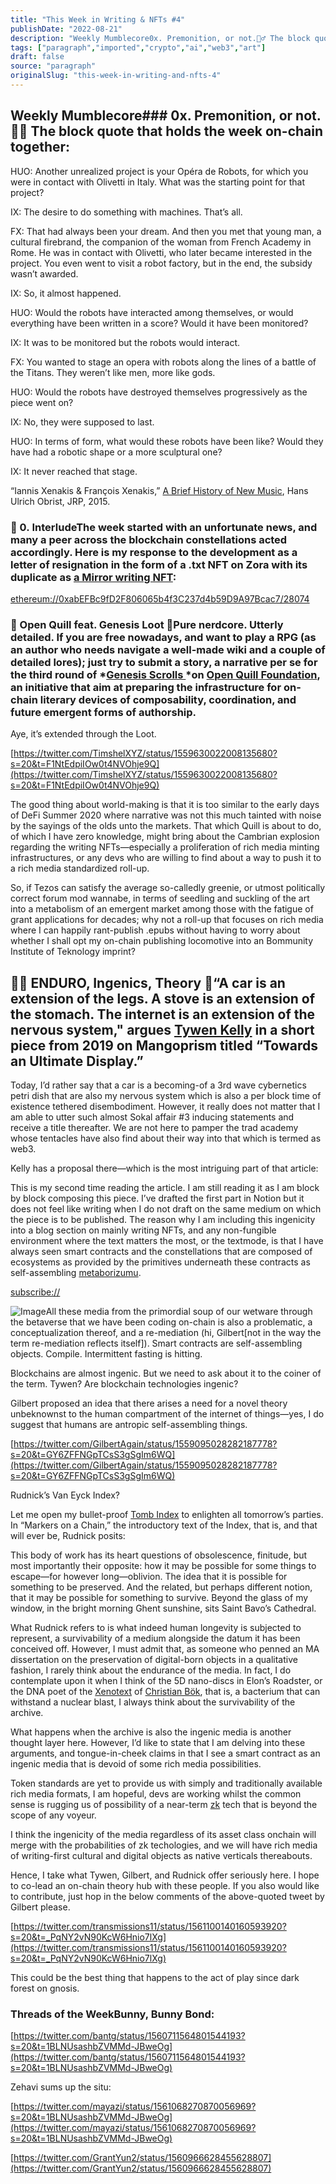 ```yaml
---
title: "This Week in Writing & NFTs #4"
publishDate: "2022-08-21"
description: "Weekly Mumblecore0x. Premonition, or not.🧞‍♂️ The block quote that holds the week on-chain together:HUO: Another unrealized project is your Opéra de......"
tags: ["paragraph","imported","crypto","ai","web3","art"]
draft: false
source: "paragraph"
originalSlug: "this-week-in-writing-and-nfts-4"
---
```


## Weekly Mumblecore### 0x. Premonition, or not.🧞‍♂️ The block quote that holds the week on-chain together:

HUO: Another unrealized project is your Opéra de Robots, for which you were in contact with Olivetti in Italy. What was the starting point for that project?

IX: The desire to do something with machines. That’s all.

FX: That had always been your dream. And then you met that young man, a cultural firebrand, the companion of the woman from French Academy in Rome. He was in contact with Olivetti, who later became interested in the project. You even went to visit a robot factory, but in the end, the subsidy wasn’t awarded.

IX: So, it almost happened.

HUO: Would the robots have interacted among themselves, or would everything have been written in a score? Would it have been monitored?

IX: It was to be monitored but the robots would interact.

FX: You wanted to stage an opera with robots along the lines of a battle of the Titans. They weren’t like men, more like gods.

HUO: Would the robots have destroyed themselves progressively as the piece went on?

IX: No, they were supposed to last.

HUO: In terms of form, what would these robots have been like? Would they have had a robotic shape or a more sculptural one?

IX: It never reached that stage.

“Iannis Xenakis & François Xenakis,” [A Brief History of New Music](https://jrp-editions.com/art/books/art-theory/documents-series/a-brief-history-of-new-music/), Hans Ulrich Obrist, JRP, 2015.

### 🤝 0. InterludeThe week started with an unfortunate news, and many a peer across the blockchain constellations acted accordingly. Here is my response to the development as a letter of resignation in the form of a .txt NFT on Zora with its duplicate as [a Mirror writing NFT](https://mirror.xyz/gokhan.eth/vXS6s_ANMBmR8ZNw8HI-NPaoNObhosnvBfmB9t6U19I):

[ethereum://0xabEFBc9fD2F806065b4f3C237d4b59D9A97Bcac7/28074](ethereum://0xabEFBc9fD2F806065b4f3C237d4b59D9A97Bcac7/28074)

### 🐲 Open Quill feat. Genesis Loot 🐉Pure nerdcore. Utterly detailed. If you are free nowadays, and want to play a RPG (as an author who needs navigate a well-made wiki and a couple of detailed lores); just try to submit a story, a narrative per se for the third round of *[Genesis Scrolls ](https://openquill.foundation/the-genesis-scrolls/round-two-details#e8225d99cb2447be88565d3b6b322d1d)*on [Open Quill Foundation](https://twitter.com/OpenQuill), an initiative that aim at preparing the infrastructure for on-chain literary devices of composability, coordination, and future emergent forms of authorship.

Aye, it’s extended through the Loot.

[https://twitter.com/TimshelXYZ/status/1559630022008135680?s=20&t=F1NtEdpiIOw0t4NVOhje9Q](https://twitter.com/TimshelXYZ/status/1559630022008135680?s=20&t=F1NtEdpiIOw0t4NVOhje9Q)

The good thing about world-making is that it is too similar to the early days of DeFi Summer 2020 where narrative was not this much tainted with noise by the sayings of the olds unto the markets. That which Quill is about to do, of which I have zero knowledge, might bring about the Cambrian explosion regarding the writing NFTs—especially a proliferation of rich media minting infrastructures, or any devs who are willing to find about a way to push it to a rich media standardized roll-up.

So, if Tezos can satisfy the average so-calledly greenie, or utmost politically correct forum mod wannabe, in terms of seedling and suckling of the art into a metabolism of an emergent market among those with the fatigue of grant applications for decades; why not a roll-up that focuses on rich media where I can happily rant-publish .epubs without having to worry about whether I shall opt my on-chain publishing locomotive into an Bommunity Institute of Teknology imprint?

## 🚵‍♂️ ENDURO, Ingenics, Theory 🤝“A car is an extension of the legs. A stove is an extension of the stomach. The internet is an extension of the nervous system," argues [Tywen Kelly](https://linktr.ee/tywen) in a short piece from 2019 on Mangoprism titled “Towards an Ultimate Display.”

Today, I’d rather say that a car is a becoming-of a 3rd wave cybernetics petri dish that are also my nervous system which is also a per block time of existence tethered disembodiment. However, it really does not matter that I am able to utter such almost Sokal affair #3 inducing statements and receive a title thereafter. We are not here to pamper the trad academy whose tentacles have also find about their way into that which is termed as web3.

Kelly has a proposal there—which is the most intriguing part of that article:

This is my second time reading the article. I am still reading it as I am block by block composing this piece. I’ve drafted the first part in Notion but it does not feel like writing when I do not draft on the same medium on which the piece is to be published. The reason why I am including this ingenicity into a blog section on mainly writing NFTs, and any non-fungible environment where the text matters the most, or the textmode, is that I have always seen smart contracts and the constellations that are composed of ecosystems as provided by the primitives underneath these contracts as self-assembling [metaborizumu](https://create.zora.co/editions/0x886ef653bcc4021e63b368a686138bb0f8c4d965).

[subscribe://](subscribe://)

![Image](https://zora-prod.mypinata.cloud/ipfs/bafkreifxtftnvtuuviuaf4ijyjltuqsanf3ldqtgjexmhxi4y3thj5fic4)All these media from the primordial soup of our wetware through the betaverse that we have been coding on-chain is also a problematic, a conceptualization thereof, and a re-mediation (hi, Gilbert[not in the way the term re-mediation reflects itself]). Smart contracts are self-assembling objects. Compile. Intermittent fasting is hitting.

Blockchains are almost ingenic. But we need to ask about it to the coiner of the term. Tywen? Are blockchain technologies ingenic?

Gilbert proposed an idea that there arises a need for a novel theory unbeknownst to the human compartment of the internet of things—yes, I do suggest that humans are antropic self-assembling things.

[https://twitter.com/GilbertAgain/status/1559095028282187778?s=20&t=GY6ZFFNGpTCsS3gSgIm6WQ](https://twitter.com/GilbertAgain/status/1559095028282187778?s=20&t=GY6ZFFNGpTCsS3gSgIm6WQ)

Rudnick’s Van Eyck Index?

Let me open my bullet-proof [Tomb Index](https://tombseri.es/str/tomb-index) to enlighten all tomorrow’s parties. In “Markers on a Chain,” the introductory text of the Index, that is, and that will ever be, Rudnick posits:

This body of work has its heart questions of obsolescence, finitude, but most importantly their opposite: how it may be possible for some things to escape—for however long—oblivion. The idea that it is possible for something to be preserved. And the related, but perhaps different notion, that it may be possible for something to survive. Beyond the glass of my window, in the bright morning Ghent sunshine, sits Saint Bavo’s Cathedral.

What Rudnick refers to is what indeed human longevity is subjected to represent, a survivability of a medium alongside the datum it has been conceived off. However, I must admit that, as someone who penned an MA dissertation on the preservation of digital-born objects in a qualitative fashion, I rarely think about the endurance of the media. In fact, I do contemplate upon it when I think of the 5D nano-discs in Elon’s Roadster, or the DNA poet of the [Xenotext](https://www.americanscientist.org/blog/science-culture/the-making-of-a-xenotext) of [Christian Bök](https://twitter.com/christianbok), that is, a bacterium that can withstand a nuclear blast, I always think about the survivability of the archive.

What happens when the archive is also the ingenic media is another thought layer here. However, I’d like to state that I am delving into these arguments, and tongue-in-cheek claims in that I see a smart contract as an ingenic media that is devoid of some rich media possibilities.

Token standards are yet to provide us with simply and traditionally available rich media formats, I am hopeful, devs are working whilst the common sense is rugging us of possibility of a near-term [zk](https://blog.chain.link/zero-knowledge-projects/) tech that is beyond the scope of any voyeur.

I think the ingenicity of the media regardless of its asset class onchain will merge with the probabilities of zk techologies, and we will have rich media of writing-first cultural and digital objects as native verticals thereabouts.

Hence, I take what Tywen, Gilbert, and Rudnick offer seriously here. I hope to co-lead an on-chain theory hub with these people. If you also would like to contribute, just hop in the below comments of the above-quoted tweet by Gilbert please.

[https://twitter.com/transmissions11/status/1561100140160593920?s=20&t=_PqNY2vN90KcW6Hnio7lXg](https://twitter.com/transmissions11/status/1561100140160593920?s=20&t=_PqNY2vN90KcW6Hnio7lXg)

This could be the best thing that happens to the act of play since dark forest on gnosis.

### Threads of the WeekBunny, Bunny Bond:

[https://twitter.com/bantg/status/1560711564801544193?s=20&t=1BLNUsashbZVMMd-JBweOg](https://twitter.com/bantg/status/1560711564801544193?s=20&t=1BLNUsashbZVMMd-JBweOg)

Zehavi sums up the situ:

[https://twitter.com/mayazi/status/1561068270870056969?s=20&t=1BLNUsashbZVMMd-JBweOg](https://twitter.com/mayazi/status/1561068270870056969?s=20&t=1BLNUsashbZVMMd-JBweOg)

[https://twitter.com/GrantYun2/status/1560966628455628807](https://twitter.com/GrantYun2/status/1560966628455628807)